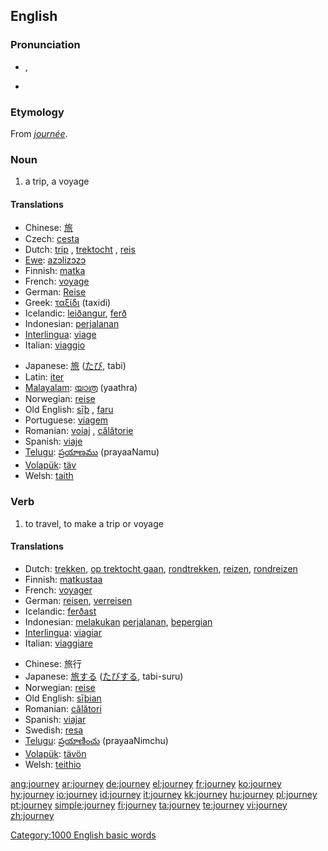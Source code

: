 {{wikipedia}}
==English==

===Pronunciation===
*{{IPA|/ˈdʒɜː(ɹ)ni/}}, {{SAMPA|/"dZ3:(r)ni/}}
*{{audio|en-us-journey.ogg|Audio (US)}}
*:{{rhymes|ɜː(ɹ)ni}}

===Etymology===
From {{OF.}} ''[[journée]]''.

===Noun===
{{en-noun}}

# a trip, a voyage

====Translations====
{{trans-top|trip, a voyage}}
*Chinese: [[旅]]
*Czech: [[cesta]] {{f}}
*Dutch: [[trip]] {{f}}, [[trektocht]] {{f}}, [[reis]] {{f}}
*[[Ewe]]: [[azɔlizɔzɔ]]
*Finnish: [[matka]]
*French: [[voyage]] {{m}}
*German: [[Reise]] {{f}}
*Greek: [[ταξίδι]] (taxidi) {{n}}
*Icelandic: [[leiðangur]], [[ferð]]
*Indonesian: [[jalan|perjalanan]]
*[[Interlingua]]: [[viage]]
*Italian: [[viaggio]]
{{trans-mid}}
*Japanese: [[旅]] ([[たび]], tabi)
*Latin: [[iter]]
*[[Malayalam]]: [[യാത്ര]] (yaathra)
*Norwegian: [[reise]]
*Old English: [[siþ|sīþ]] {{m}}, [[faru]] {{f}}
*Portuguese: [[viagem]]
*Romanian: [[voiaj]] {{n}}, [[călătorie]] {{f}}
*Spanish: [[viaje]] {{m}}
*[[Telugu]]: [[ప్రయాణము]] (prayaaNamu)
*[[Volapük]]: [[täv]]
*Welsh: [[taith]] {{f}}
{{trans-bottom}}

===Verb===
{{en-verb}}

# to travel, to make a trip or voyage

====Translations====
{{trans-top|to travel, to make a trip or voyage}}
*Dutch: [[trekken]], [[op trektocht gaan]], [[rondtrekken]], [[reizen]], [[rondreizen]]
*Finnish: [[matkustaa]]
*French: [[voyager]]
*German: [[reisen]], [[verreisen]]
*Icelandic: [[ferðast]]
*Indonesian: [[laku|melakukan]] [[jalan|perjalanan]], [[pergi|bepergian]]
*[[Interlingua]]: [[viagiar]]
*Italian: [[viaggiare]]
{{trans-mid}}
*Chinese: 旅行
*Japanese: [[旅]]する ([[たび]]する, tabi-suru)
*Norwegian: [[reise]]
*Old English: [[siþian|sīþian]]
*Romanian: [[călători]]
*Spanish: [[viajar]]
*Swedish: [[resa]]
*[[Telugu]]: [[ప్రయాణించు]] (prayaaNimchu)
*[[Volapük]]: [[tävön]]
*Welsh: [[teithio]]
{{trans-bottom}}

[[Category:1000 English basic words]]

[[ang:journey]]
[[ar:journey]]
[[de:journey]]
[[el:journey]]
[[fr:journey]]
[[ko:journey]]
[[hy:journey]]
[[io:journey]]
[[id:journey]]
[[it:journey]]
[[kk:journey]]
[[hu:journey]]
[[pl:journey]]
[[pt:journey]]
[[simple:journey]]
[[fi:journey]]
[[ta:journey]]
[[te:journey]]
[[vi:journey]]
[[zh:journey]]